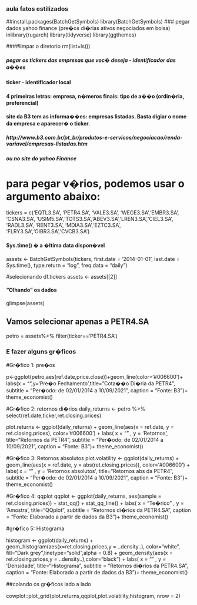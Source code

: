 ### aula fatos estilizados

##install.packages(BatchGetSymbols)
library(BatchGetSymbols) ### pegar dados yahoo finance (pre�os di�rias ativos negociados em bolsa)
inlibrary(rugarch)
library(tidyverse)
library(ggthemes) 

####limpar o diretorio
rm(list=ls())

##### pegar os tickers das empresas que voc� deseja - identificador das a��es
#### ticker - identificador local
#### 4 primeiras letras: empresa, n�meros finais: tipo de a��o (ordin�ria, preferencial)
#### site da B3 tem as informa��es: empresas listadas. Basta digiar o nome da empresa e aparecer� o ticker. 
##### http://www.b3.com.br/pt_br/produtos-e-servicos/negociacao/renda-variavel/empresas-listadas.htm
##### ou no site do yahoo Finance

# para pegar v�rios, podemos usar o argumento abaixo:
tickers = c('EQTL3.SA', 'PETR4.SA', 'VALE3.SA', 'WEGE3.SA','EMBR3.SA',
            'CSNA3.SA', 'USIM5.SA','TOTS3.SA','ABEV3.SA','LREN3.SA','CIEL3.SA',
            'RADL3.SA', 'RENT3.SA', 'MDIA3.SA','EZTC3.SA', 'FLRY3.SA','OIBR3.SA','CVCB3.SA')


#### Sys.time() � a �ltima data dispon�vel

assets <- BatchGetSymbols(tickers,
                          first.date = '2014-01-01',
                          last.date = Sys.time(),
                          type.return = "log",
                          freq.data = "daily")

#selecionando df.tickers
assets <- assets[[2]]

#### "Olhando" os dados
glimpse(assets)

## Vamos selecionar apenas a PETR4.SA
petro = assets%>% filter(ticker=='PETR4.SA')

### E fazer alguns gr�ficos

#Gr�fico 1: pre�os

p<-ggplot(petro,aes(ref.date,price.close))+geom_line(color='#006600')+
  labs(x = "",y='Pre�o Fechamento',title="Cota��o Di�ria da PETR4",
         subtitle = "Per�odo: de 02/01/2014 a 10/09/2021", 
         caption = "Fonte: B3")+
  theme_economist()

#Gr�fico 2: retornos di�rios
daily_returns <- petro %>% 
  select(ref.date,ticker,ret.closing.prices) 
  
plot.returns <- ggplot(daily_returns) +
  geom_line(aes(x = ref.date, y = ret.closing.prices), color='#006600') +
  labs( x = "" , y = 'Retornos', title="Retornos da PETR4",
        subtitle = "Per�odo: de 02/01/2014 a 10/09/2021", 
        caption = "Fonte: B3")+
    theme_economist()

#Gr�fico 3: Retornos absolutos 
plot.volatility <- ggplot(daily_returns) +
  geom_line(aes(x = ref.date, y = abs(ret.closing.prices)), color='#006600') +
  labs( x = "" , y = 'Retornos absolutos', title="Retornos abs da PETR4",
        subtitle = "Per�odo: de 02/01/2014 a 10/09/2021", 
        caption = "Fonte: B3")+
  theme_economist()


#Gr�fico 4: qqplot
qqplot <- ggplot(daily_returns, aes(sample = ret.closing.prices)) + 
  stat_qq() + 
  stat_qq_line() +
    labs( x = "Te�rico" , y = 'Amostra', title="QQplot",
        subtitle = "Retornos di�rios da PETR4.SA", 
        caption = "Fonte: Elaborado a partir de dados da B3")+
  theme_economist()

#gr�fico 5: Histograma

histogram <- ggplot(daily_returns) +
  geom_histogram(aes(x=ret.closing.prices,y = ..density..),
                 color="white", fill="Dark grey",linetype="solid",alpha = 0.8) +
  geom_density(aes(x = ret.closing.prices,y = ..density..),color="black") + 
  labs( x = "" , y = 'Densidade', title="Histograma",
        subtitle = "Retornos di�rios da PETR4.SA", 
        caption = "Fonte: Elaborado a partir de dados da B3")+
  theme_economist()

##colando os gr�ficos lado a lado 

cowplot::plot_grid(plot.returns,qqplot,plot.volatility,histogram, nrow = 2) 

